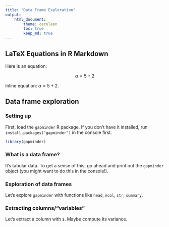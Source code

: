 ```yaml
---
title: "Data Frame Exploration"
output: 
    html_document:
        theme: cerulean
        toc: true
        keep_md: true
---
```


## LaTeX Equations in R Markdown

Here is an equation:

$$\alpha = 5 + 2$$

Inline equation: $\alpha = 5 + 2$. 

## Data frame exploration

### Setting up

First, load the `gapminder` R package. If you don't have it installed, run `install.packages("gapminder")` in the console first.

```r
library(gapminder)
```

### What is a data frame?

It's tabular data. To get a sense of this, go ahead and print out the `gapminder` object (you might want to do this in the console!).

### Exploration of data frames

Let's explore `gapminder` with functions like `head`, `ncol`, `str`, `summary`.

### Extracting columns/"variables"

Let's extract a column with `$`. Maybe compute its variance.
